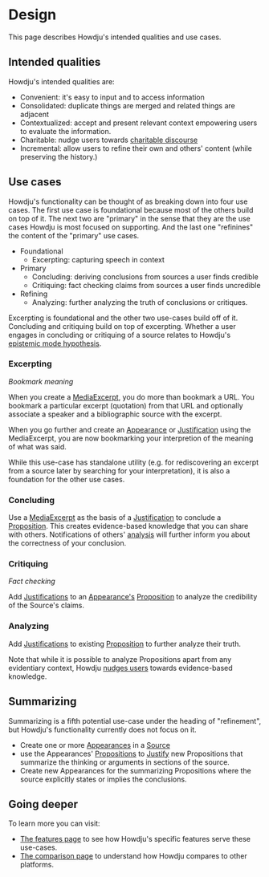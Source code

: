 # Design

This page describes Howdju's intended qualities and use cases.

## Intended qualities

Howdju's intended qualities are:

- Convenient: it's easy to input and to access information
- Consolidated: duplicate things are merged and related things are adjacent
- Contextualized: accept and present relevant context empowering users to evaluate the information.
- Charitable: nudge users towards [charitable
  discourse](https://en.wikipedia.org/wiki/Principle_of_charity)
- Incremental: allow users to refine their own and others' content (while
  preserving the history.)

## Use cases

Howdju's functionality can be thought of as breaking down into four use cases.
The first use case is foundational because most of the others build on top of it.
The next two are "primary" in the sense that they are the use cases Howdju is
most focused on supporting. And the last one "refinines" the content of the
"primary" use cases.

- Foundational
  - Excerpting: capturing speech in context
- Primary
  - Concluding: deriving conclusions from sources a user finds credible
  - Critiquing: fact checking claims from sources a user finds uncredible
- Refining
  - Analyzing: further analyzing the truth of conclusions or critiques.

Excerpting is foundational and the other two use-cases build off of it.
Concluding and critiquing build on top of excerpting. Whether a user engages
in concluding or critiquing of a source relates to Howdju's
[epistemic mode hypothesis](/design/epistemic-mode-hypothesis).

### Excerpting

*Bookmark meaning*

When you create a [MediaExcerpt](/concepts/media-excerpts), you do more than
bookmark a URL. You bookmark a particular excerpt (quotation) from that URL and
optionally associate a speaker and a bibliographic source with the excerpt.

When you go further and create an [Appearance](/concepts/appearances) or
[Justification](/concepts/justifications) using the MediaExcerpt, you are now
bookmarking your interpretion of the meaning of what was said.

While this use-case has standalone utility (e.g. for rediscovering an excerpt
from a source later by searching for your interpretation), it is also a foundation
for the other use cases.

### Concluding

Use a [MediaExcerpt](/concepts/media-excerpts) as the basis of a
[Justification](/concepts/justifications) to conclude a
[Proposition](/concepts/propositions). This creates evidence-based knowledge
that you can share with others.
Notifications of others' [analysis](#analyzing) will further inform you about
the correctness of your conclusion.

### Critiquing

*Fact checking*

Add [Justifications](/concepts/justifications) to an [Appearance's](/concepts/appearances)
[Proposition](/concepts/propositions) to analyze the credibility of the Source's claims.

### Analyzing

Add [Justifications](/concepts/justifications) to existing [Proposition](/concepts/propositions)
to further analyze their truth.

Note that while it is possible to analyze Propositions apart from any evidentiary context,
Howdju [nudges users](/design/features#evidence-nudges) towards evidence-based knowledge.

## Summarizing

Summarizing is a fifth potential use-case under the heading of "refinement", but
Howdju's functionality currently does not focus on it.

- Create one or more [Appearances](/concepts/appearances) in a [Source](/concepts/sources)
- use the Appearances' [Propositions](/concepts/propositions) to
[Justify](/concepts/justifications) new Propositions that summarize the thinking
or arguments in sections of the source.
- Create new Appearances for the summarizing Propositions where the source explicitly states or
implies the conclusions.

## Going deeper

To learn more you can visit:

- [The features page](/design/features) to see how Howdju's specific features
  serve these use-cases.
- [The comparison page](/design/comparisons) to understand how Howdju compares to
  other platforms.
